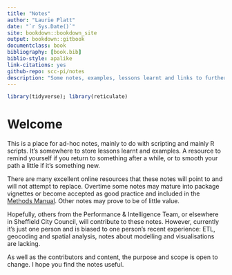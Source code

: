 ```yaml
---
title: "Notes"
author: "Laurie Platt"
date: "`r Sys.Date()`"
site: bookdown::bookdown_site
output: bookdown::gitbook
documentclass: book
bibliography: [book.bib]
biblio-style: apalike
link-citations: yes
github-repo: scc-pi/notes
description: "Some notes, examples, lessons learnt and links to further resources."
---
```


```r
library(tidyverse); library(reticulate)
```

# Welcome

This is a place for ad-hoc notes, mainly to do with scripting and mainly R scripts. It's somewhere to store lessons learnt and examples. A resource to remind yourself if you return to something after a while, or to smooth your path a little if it's something new.

There are many excellent online resources that these notes will point to and will not attempt to replace. Overtime some notes may mature into package vignettes or become accepted as good practice and included in the [Methods Manual](https://laurie-platt.github.io/methods-manual/). Other notes may prove to be of little value.

Hopefully, others from the Performance & Intelligence Team, or elsewhere in Sheffield City Council, will contribute to these notes. However, currently it's just one person and is biased to one person's recent experience: ETL, geocoding and spatial analysis, notes about modelling and visualisations are lacking.

As well as the contributors and content, the purpose and scope is open to change. I hope you find the notes useful.
